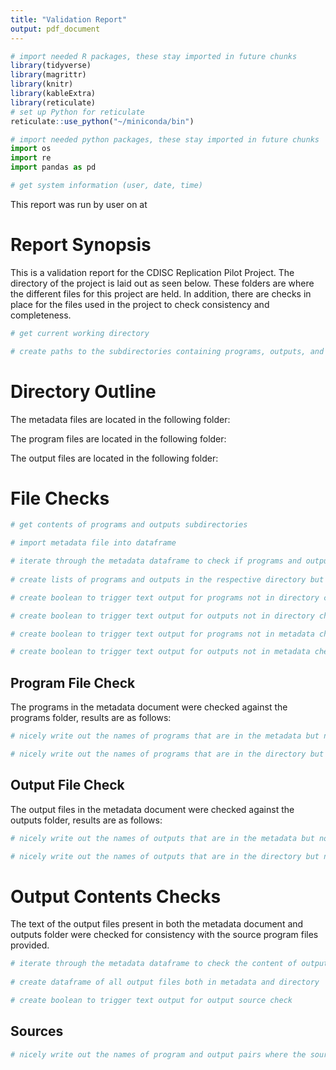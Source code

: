 ```yaml
---
title: "Validation Report"
output: pdf_document
---
```

```r
# import needed R packages, these stay imported in future chunks
library(tidyverse)
library(magrittr)
library(knitr)
library(kableExtra)
library(reticulate)
# set up Python for reticulate
reticulate::use_python("~/miniconda/bin")
```
```python
# import needed python packages, these stay imported in future chunks
import os
import re
import pandas as pd
```

<!-- begin breakout one -->
```r
# get system information (user, date, time)

```
This report was run by user  on  at 

# Report Synopsis
This is a validation report for the CDISC Replication Pilot Project.  The directory of the project is laid out as seen below.  These folders are where the different files for this project are held.  In addition, there are checks in place for the files used in the project to check consistency and completeness.

```python
# get current working directory

# create paths to the subdirectories containing programs, outputs, and metadata 

```

# Directory Outline
The metadata files are located in the following folder:  


The program files are located in the following folder: 


The output files are located in the following folder:  

<!-- end breakout one -->

<!-- begin breakout two -->
# File Checks
```python
# get contents of programs and outputs subdirectories

# import metadata file into dataframe

# iterate through the metadata dataframe to check if programs and outputs exist 
   
# create lists of programs and outputs in the respective directory but not in the metadata file

# create boolean to trigger text output for programs not in directory check

# create boolean to trigger text output for outputs not in directory check

# create boolean to trigger text output for programs not in metadata check

# create boolean to trigger text output for outputs not in metadata check

```
<!-- end breakout two -->

<!-- begin breakout three -->
## Program File Check
The programs in the metadata document were checked against the programs folder, results are as follows:  

```r
# nicely write out the names of programs that are in the metadata but not directory

```  


```r
# nicely write out the names of programs that are in the directory but not metadata

```

## Output File Check
The output files in the metadata document were checked against the outputs folder, results are as follows:  


```r
# nicely write out the names of outputs that are in the metadata but not directory
```  


```r
# nicely write out the names of outputs that are in the directory but not metadata

```
<!-- end breakout three -->

<!-- begin breakout four -->
# Output Contents Checks
The text of the output files present in both the metadata document and outputs folder were checked for consistency with the source program files provided.
```python
# iterate through the metadata dataframe to check the content of output files 
   
# create dataframe of all output files both in metadata and directory

# create boolean to trigger text output for output source check

```
## Sources

```r
# nicely write out the names of program and output pairs where the source is wrong

``` 
<!-- end breakout four -->
